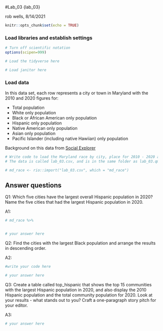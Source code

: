 #Lab_03 {lab_03}

rob wells, 8/14/2021

```r
knitr::opts_chunk$set(echo = TRUE)
```

### Load libraries and establish settings

```r
# Turn off scientific notation
options(scipen=999)

# Load the tidyverse here

# Load janitor here


```

### Load data

In this data set, each row represents a city or town in Maryland with the 2010 and 2020 figures for:

-   Total population
-   White only population
-   Black or African American only population
-   Hispanic only population
-   Native American only population
-   Asian only population
-   Pacific Islander (including native Hawiian) only population

Background on this data from [Social Explorer](https://www.socialexplorer.com/data/ACS2016_5yr/metadata/?ds=ACS16_5yr&table=B02001)

```r
# Write code to load the Maryland race by city, place for 2010 - 2020 and call it md_race.
# The data is called lab_03.csv, and is in the same folder as lab_03.qmd (this data notebook)

# md_race <- rio::import("lab_03.csv", which = "md_race")

```

## Answer questions

Q1: Which five cities have the largest overall Hispanic population in 2020? Name the five cities that had the largest Hispanic population in 2020.

A1:

```r

# md_race %>% 
  

# your answer here

```

Q2: Find the cities with the largest Black population and arrange the results in descending order.

A2:

```r
#write your code here

# your answer here

```

Q3: Create a table called top_hispanic that shows the top 15 communities with the largest Hispanic population in 2020, and also display the 2010 Hispanic population and the total community population for 2020. Look at your results - what stands out to you? Craft a one-paragraph story pitch for your editor.

A3:

```r

# your answer here

```

